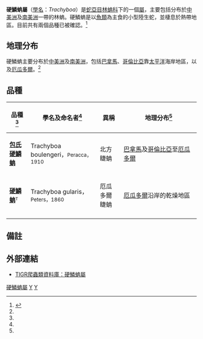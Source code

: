 {{Automatic Taxobox
| taxon = Trachyboa
| image = 
| image_caption = 
| authority = Peters，1860
| synonyms = * ''Trachyboa'' - Peters，1860<ref name="McD99">McDiarmid RW、Campbell JA、Touré T：《Snake Species of the World: A Taxonomic and Geographic Reference, vol. 1》頁511，Herpetologists' League，1999年。ISBN 1-893777-00-6</ref>}}

'''硬鱗蚺屬'''（[[學名|學名]]：''Trachyboa''）是[[蛇亞目|蛇亞目]][[林蚺科|林蚺科]]下的一個[[屬|屬]]，主要包括分布於[[中美洲|中美洲]]及[[南美洲|南美洲]]一帶的林蚺。硬鱗蚺是以[[魚類|魚類]]為主食的小型陸生蛇，並棲息於熱帶地區。目前共有兩個品種已被確認。<ref name="ITIS">{{ITIS|ID=209620|taxon=''Trachyboa''|year=2007|date=29 August}}</ref>

==地理分布==
硬鱗蚺主要分布於[[中美洲|中美洲]]及[[南美洲|南美洲]]，包括[[巴拿馬|巴拿馬]]、[[哥倫比亞|哥倫比亞]]靠[[太平洋|太平洋]]海岸地區，以及[[厄瓜多爾|厄瓜多爾]]。<ref name="McD99"/>

==品種==
{|cellspacing=0 cellpadding=2 border=1 style="border-collapse: collapse;"
!bgcolor="#f0f0f0"|品種<ref name="ITIS"/>
!bgcolor="#f0f0f0"|學名及命名者<ref name="ITIS"/>
!bgcolor="#f0f0f0"|異稱
!bgcolor="#f0f0f0"|地理分布<ref name="McD99"/>
|-
|'''[[包氏硬鱗蚺|包氏硬鱗蚺]]'''
|Trachyboa boulengeri，<small>Peracca，1910</small>
|北方睫蚺
|style="width:40%"|[[巴拿馬|巴拿馬]]及[[哥倫比亞|哥倫比亞]]至[[厄瓜多爾|厄瓜多爾]]
|-
|'''[[硬鱗蚺|硬鱗蚺]]'''<font size="-1"><sup>T</sup></font>
|Trachyboa gularis，<small>Peters，1860</small>
|厄瓜多爾睫蚺
|[[厄瓜多爾|厄瓜多爾]]沿岸的乾燥地區
|-
|}

==備註==
{{reflist}}

==外部連結==
*{{en}}[http://reptile-database.reptarium.cz/search.php?&genus=Trachyboa&submit=Search TIGR爬蟲類資料庫：硬鱗蚺屬]
{{Taxonbar|from=Q2185063}}

[[Category:硬鱗蚺屬|]]
[[Category:林蚺科|Y]]
[[Category:1860年描述的分类群|Y]]